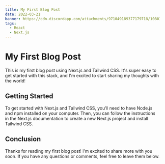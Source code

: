 ```yaml
---
title: My First Blog Post
date: 2022-03-21
banner: https://cdn.discordapp.com/attachments/971049189377179718/1080165886876463136/600x200.png
tags:
  - React
  - Next.js
---
```


# My First Blog Post

This is my first blog post using Next.js and Tailwind CSS. It's super easy to get started with this stack, and I'm excited to start sharing my thoughts with the world!

## Getting Started

To get started with Next.js and Tailwind CSS, you'll need to have Node.js and npm installed on your computer. Then, you can follow the instructions in the Next.js documentation to create a new Next.js project and install Tailwind CSS.

## Conclusion

Thanks for reading my first blog post! I'm excited to share more with you soon. If you have any questions or comments, feel free to leave them below.

